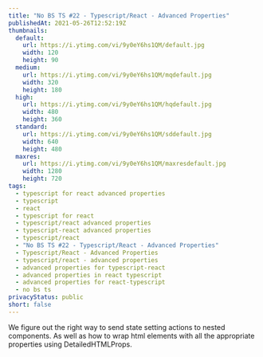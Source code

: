 ```yaml
---
title: "No BS TS #22 - Typescript/React - Advanced Properties"
publishedAt: 2021-05-26T12:52:19Z
thumbnails:
  default:
    url: https://i.ytimg.com/vi/9y0eY6hs1QM/default.jpg
    width: 120
    height: 90
  medium:
    url: https://i.ytimg.com/vi/9y0eY6hs1QM/mqdefault.jpg
    width: 320
    height: 180
  high:
    url: https://i.ytimg.com/vi/9y0eY6hs1QM/hqdefault.jpg
    width: 480
    height: 360
  standard:
    url: https://i.ytimg.com/vi/9y0eY6hs1QM/sddefault.jpg
    width: 640
    height: 480
  maxres:
    url: https://i.ytimg.com/vi/9y0eY6hs1QM/maxresdefault.jpg
    width: 1280
    height: 720
tags:
  - typescript for react advanced properties
  - typescript
  - react
  - typescript for react
  - typescript/react advanced properties
  - typescript-react advanced properties
  - typescript/react
  - "No BS TS #22 - Typescript/React - Advanced Properties"
  - Typescript/React - Advanced Properties
  - typescript/react - advanced properties
  - advanced properties for typescript-react
  - advanced properties in react typescript
  - advanced properties for react-typescript
  - no bs ts
privacyStatus: public
short: false
---
```

  
We figure out the right way to send state setting actions to nested components. As well as how to wrap html elements with all the appropriate properties using DetailedHTMLProps.
